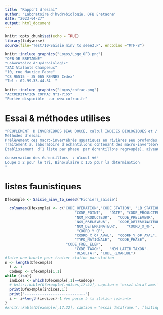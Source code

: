 ```yaml
---
title: "Rapport d'essai"
author: "Laboratoire d'hydrobiologie, OFB Bretagne"
date: "2023-04-27"
output: html_document
---
```



```r
knitr::opts_chunk$set(echo = TRUE)
library(tidyverse)
source(file="Test/10-Saisie_minv_to_seee3.R", encoding ="UTF-8")
```


```r

knitr::include_graphics("Logos/Logo_OFB.png")
"OFB-DR BRETAGNE"
"Laboratoire d'Hydrobiologie"  
"ZAC Atalante Champeaux"
"10, rue Maurice Fabre"
"CS 96515 - 35 065 RENNES Cédex"
"Tel : 02.99.33.44.34  "

knitr::include_graphics("Logos/cofrac.png")
"ACCREDITATION COFRAC N°1-7165"  
"Portée disponible  sur www.cofrac.fr"  
```
# Essai & méthodes utilises
```r

"PEUPLEMENT  D INVERTEBRES DEAU DOUCE, calcul INDICES BIOLOGIQUES et / ou METRIQUES (si demandé, outil utilisé et sa version)
Méthodes d’essai: 
Prélèvement des macro-invertébrés aquatiques en rivières peu profondes Norme NF T 90-333 (septembre 2016),
Traitement au laboratoire d’échantillons contenant des macro-invertébrés de cours d’eau Norme NF T 90-388 (Décembre 2020)
Etablissement  d’1 liste par phase  par échantillons regroupés), niveau de détermination taxonomique genre (option B), abondance estimée par taxon (option 2)

Conservation des échantillons  : Alcool 96°
Loupe x 2 pour le tri, Binoculaire x 135 pour la détermination
"
```


# listes faunistiques

```r
Dfexemple <- Saisie_minv_to_seee3("Fichiers_saisie")
  
  colnames(Dfexemple) <- c("CODE_OPERATION","CODE_STATION",	"LB_STATION",
                                "CODE_POINT",	"DATE",	"CODE_PRODUCTEUR",
                                "NOM_PRODUCTEUR",	"CODE_PRELEVEUR",
                                "NOM_PRELEVEUR",	"CODE_DETERMINATEUR",
                                "NOM_DETERMINATEUR",	"COORD_X_OP",
                                 "COORD_Y_OP",
                                "COORD_X_OP_AVAL",	"COORD_Y_OP_AVAL",
                                "TYPO_NATIONALE",	"CODE_PHASE",
                            "CODE_PREL_ELEM",
                                "CODE_TAXON",	"NOM_LATIN_TAXON",
                                "RESULTAT",	"CODE_REMARQUE")
#faire une boucle pour traiter station par station
n <- length(Dfexemple)
  i <- 1
  Codeop <- Dfexemple[1,1]
while (i<n){
  indices <- which(Dfexemple[,1]==Codeop)
  # knitr::kable(Dfexemple[indices,17:22], caption = "essai dataframe.", floating.environment="sidewaystable")
  print(Dfexemple[indices,1])
  print("----------------------------")
  i <- i+length(indices)-1 #on passe à la station suivante
}
#knitr::kable(Dfexemple[,17:22], caption = "essai dataframe.", floating.environment="sidewaystable")
```


